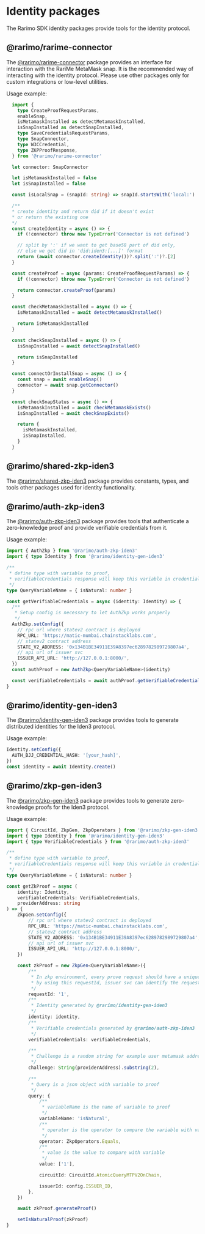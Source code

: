 ---
---

# Identity packages

The Rarimo SDK identity packages provide tools for the identity protocol.

## @rarimo/rarime-connector

The [@rarimo/rarime-connector](https://www.npmjs.com/package/@rarimo/rarime-connector) package provides an interface for interaction with the RariMe MetaMask snap. It is the recommended way of interacting with the identity protocol.
Please use other packages only for custom integrations or low-level utilities.

Usage example:

```ts
  import {
    type CreateProofRequestParams,
    enableSnap,
    isMetamaskInstalled as detectMetamaskInstalled,
    isSnapInstalled as detectSnapInstalled,
    type SaveCredentialsRequestParams,
    type SnapConnector,
    type W3CCredential,
    type ZKPProofResponse,
  } from '@rarimo/rarime-connector'

  let connector: SnapConnector

  let isMetamaskInstalled = false
  let isSnapInstalled = false

  const isLocalSnap = (snapId: string) => snapId.startsWith('local:')

  /**
  * create identity and return did if it doesn't exist
  * or return the existing one
  */
  const createIdentity = async () => {
    if (!connector) throw new TypeError('Connector is not defined')

    // split by ':' if we want to get base58 part of did only,
    // else we get did in 'did:iden3:[...]' format
    return (await connector.createIdentity())?.split(':')?.[2]
  }

  const createProof = async (params: CreateProofRequestParams) => {
    if (!connector) throw new TypeError('Connector is not defined')

    return connector.createProof(params)
  }

  const checkMetamaskInstalled = async () => {
    isMetamaskInstalled = await detectMetamaskInstalled()

    return isMetamaskInstalled
  }

  const checkSnapInstalled = async () => {
    isSnapInstalled = await detectSnapInstalled()

    return isSnapInstalled
  }

  const connectOrInstallSnap = async () => {
    const snap = await enableSnap()
    connector = await snap.getConnector()
  }

  const checkSnapStatus = async () => {
    isMetamaskInstalled = await checkMetamaskExists()
    isSnapInstalled = await checkSnapExists()

    return {
      isMetamaskInstalled,
      isSnapInstalled,
    }
  }
```

## @rarimo/shared-zkp-iden3

The [@rarimo/shared-zkp-iden3](https://www.npmjs.com/package/@rarimo/shared-zkp-iden3) package provides constants, types, and tools other packages used for identity functionality.

## @rarimo/auth-zkp-iden3

The [@rarimo/auth-zkp-iden3](https://www.npmjs.com/package/@rarimo/auth-zkp-iden3) package provides tools that authenticate a zero-knowledge proof and provide verifiable credentials from it.

Usage example:

```ts
import { AuthZkp } from '@rarimo/auth-zkp-iden3'
import { type Identity } from '@rarimo/identity-gen-iden3'

/**
 * define type with variable to proof,
 * verifiableCredentials response will keep this variable in credentialSubject
 */
type QueryVariableName = { isNatural: number }

const getVerifiableCredentials = async (identity: Identity) => {
  /**
   * Setup config is necessary to let AuthZkp works properly
   */
  AuthZkp.setConfig({
    // rpc url where statev2 contract is deployed
    RPC_URL: 'https://matic-mumbai.chainstacklabs.com',
    // statev2 contract address
    STATE_V2_ADDRESS: '0x134B1BE34911E39A8397ec6289782989729807a4',
    // api url of issuer svc
    ISSUER_API_URL: 'http://127.0.0.1:8000/',
  })
  const authProof = new AuthZkp<QueryVariableName>(identity)

  const verifiableCredentials = await authProof.getVerifiableCredentials()
}
```

## @rarimo/identity-gen-iden3

The [@rarimo/identity-gen-iden3](https://www.npmjs.com/package/@rarimo/react-provider) package provides tools to generate distributed identities for the Iden3 protocol.

Usage example:

```ts
Identity.setConfig({
  AUTH_BJJ_CREDENTIAL_HASH: '[your_hash]',
})
const identity = await Identity.create()
```

## @rarimo/zkp-gen-iden3

The [@rarimo/zkp-gen-iden3](https://www.npmjs.com/package/@rarimo/zkp-gen-iden3) package provides tools to generate zero-knowledge proofs for the Iden3 protocol.

Usage example:

```ts
import { CircuitId, ZkpGen, ZkpOperators } from '@rarimo/zkp-gen-iden3'
import { type Identity } from '@rarimo/identity-gen-iden3'
import { type VerifiableCredentials } from '@rarimo/auth-zkp-iden3'

/**
 * define type with variable to proof,
 * verifiableCredentials response will keep this variable in credentialSubject
 */
type QueryVariableName = { isNatural: number }

const getZkProof = async (
    identity: Identity,
    verifiableCredentials: VerifiableCredentials,
    providerAddress: string
) => {
    ZkpGen.setConfig({
        // rpc url where statev2 contract is deployed
        RPC_URL: 'https://matic-mumbai.chainstacklabs.com',
        // statev2 contract address
        STATE_V2_ADDRESS: '0x134B1BE34911E39A8397ec6289782989729807a4',
        // api url of issuer svc
        ISSUER_API_URL: 'http://127.0.0.1:8000/',
    })

    const zkProof = new ZkpGen<QueryVariableName>({
        /**
         * In zkp environment, every prove request should have a unique requestId
         * by using this requestId, issuer svc can identify the request
         */
        requestId: '1',
        /**
         * Identity generated by @rarimo/identity-gen-iden3
         */
        identity: identity,
        /**
         * Verifiable credentials generated by @rarimo/auth-zkp-iden3
         */
        verifiableCredentials: verifiableCredentials,

        /**
         * Challenge is a random string for example user metamask address without '0x'
         */
        challenge: String(providerAddress).substring(2),

        /**
         * Query is a json object with variable to proof
         */
        query: {
            /**
             * variableName is the name of variable to proof
             */
            variableName: 'isNatural',
            /**
             * operator is the operator to compare the variable with value
             */
            operator: ZkpOperators.Equals,
            /**
             * value is the value to compare with variable
             */
            value: ['1'],

            circuitId: CircuitId.AtomicQueryMTPV2OnChain,

            issuerId: config.ISSUER_ID,
        },
    })

    await zkProof.generateProof()

    setIsNaturalProof(zkProof)
}
```